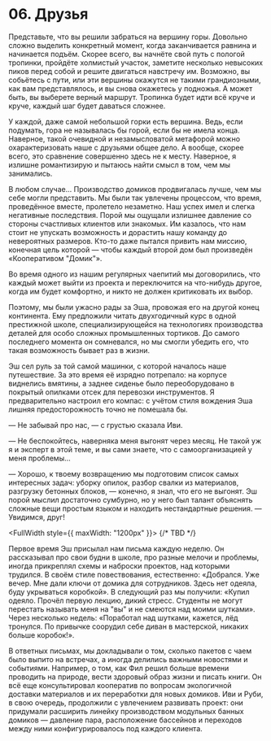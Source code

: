 

# 06. Друзья

Представьте, что вы решили забраться на вершину горы. Довольно сложно выделить конкретный момент,
когда заканчивается равнина и начинается подъём. Скорее всего, вы начнёте свой путь с пологой
тропинки, пройдёте холмистый участок, заметите несколько невысоких пиков перед собой и решите
двигаться навстречу им. Возможно, вы собьётесь с пути, или эти вершины окажутся не такими
грандиозными, как вам представлялось, и вы снова окажетесь у подножья. А может быть, вы выберете
верный маршрут. Тропинка будет идти всё круче и круче, каждый шаг будет даваться сложнее.

У каждой, даже самой небольшой горки есть вершина. Ведь, если подумать, гора не называлась бы горой,
если бы не имела конца. Наверное, такой очевидной и незамысловатой метафорой можно охарактеризовать
наше с друзьями общее дело. А вообще, скорее всего, это сравнение совершенно здесь не к месту.
Наверное, я излишне романтизирую и пытаюсь найти смысл в том, чем мы занимались.

В любом случае... Производство домиков продвигалась лучше, чем мы себе могли представить. Мы были
так увлечены процессом, что время, проведённое вместе, пролетело незаметно. Наш успех имел и слегка
негативные последствия. Порой мы ощущали излишнее давление со стороны счастливых клиентов или
знакомых. Им казалось, что нам стоит не упускать возможность и дорастить нашу команду до невероятных
размеров. Кто-то даже пытался привить нам миссию, конечная цель которой — чтобы каждый второй дом
был произведён «Кооперативом "Домик"».

Во время одного из нашим регулярных чаепитий мы договорились, что каждый может выйти из проекта и
переключится на что-нибудь другое, когда им будет комфортно, и никто не должен критиковать их выбор.

Поэтому, мы были ужасно рады за Эша, провожая его на другой конец континента. Ему предложили читать
двухгодичный курс в одной престижной школе, специализирующейся на технологиях производства деталей
для особо сложных промышленных тортиков. До самого последнего момента он сомневался, но мы смогли
убедить его, что такая возможность бывает раз в жизни.

Эш сел руль за той самой машинки, с которой началось наше путешествие. За это время её изрядно
потрепало: на корпусе виднелись вмятины, а заднее сиденье было переоборудовано в покрытый опилками
отсек для перевозки инструментов. Я предварительно настроил его компас: с учётом стиля вождения Эша
лишняя предосторожность точно не помешала бы.

— Не забывай про нас, — с грустью сказала Иви.

— Не беспокойтесь, наверняка меня выгонят через месяц. Не такой уж я и эксперт в этой теме, и вы
сами знаете, что с самоорганизацией у меня проблемы...

— Хорошо, к твоему возвращению мы подготовим список самых интересных задач: уборку опилок, разбор
свалки из материалов, разгрузку бетонных блоков, — конечно, я знал, что его не выгонят. Эш порой
мыслил достаточно сумбурно, но у него был талант объяснять сложные вещи простым языком и находить
нестандартные решения. — Увидимся, друг!

<FullWidth style={{ maxWidth: "1200px" }}>
  <CompassFinder image={panoramaImg}>{/* TBD */}</CompassFinder>
</FullWidth>

Первое время Эш присылал нам письма каждую неделю. Он рассказывал про свои будни в школе, про разные
мелочи и проблемы, иногда прикреплял схемы и наброски проектов, над которыми трудился. В своём стиле
повествования, естественно: «Добрался. Уже вечер. Мне дали ключи от домика для сотрудников. Здесь
нет одеяла, буду укрываться коробкой». В следующий раз мы получили: «Купил одеяло. Прочёл первую
лекцию, дикий стресс. Студенты не могут перестать называть меня на "вы" и не смеются над моими
шутками». Через несколько недель: «Поработал над шутками, кажется, лёд тронулся. По привычке
соорудил себе диван в мастерской, никаких больше коробок!».

В ответных письмах, мы докладывали о том, сколько пакетов с чаем было выпито на встречах, а иногда
делились важными новостями и событиями. Например, о том, как Фил решил больше времени проводить на
природе, вести здоровый образ жизни и писать книги. Он всё еще консультировал кооператив по вопросам
экологичной доставки материалов и их переработки для новых домиков. Иви и Руби, в свою очередь,
продолжили с увлечением развивать проект: они придумали расширить линейку производством модульных
банных домиков — давление пара, расположение бассейнов и переходов между ними конфигурировалось под
каждого клиента.
